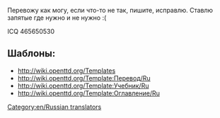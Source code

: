 [[Category:en/Russian translators]]
Перевожу как могу, если что-то не так, пишите, исправлю. Ставлю запятые где нужно и не нужно :(

ICQ 465650530

==Шаблоны:==
*http://wiki.openttd.org/Templates 
*http://wiki.openttd.org/Template:Перевод/Ru
*http://wiki.openttd.org/Template:Учебник/Ru 
*http://wiki.openttd.org/Template:Оглавление/Ru